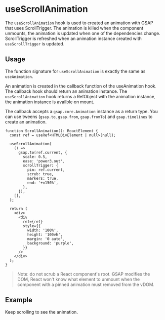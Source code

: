 
<Meta title="hooks/useScrollAnimation" />

# useScrollAnimation

The `useScrollAnimation` hook is used to created an animation with GSAP that uses ScrollTrigger. The
animation is killed when the component unmounts, the animation is updated when one of the
dependencies change. ScrollTrigger is refreshed when an animation instance created with
`useScrollTrigger` is updated.

## Usage

The function signature for `useScrollAnimation` is exactly the same as `useAnimation`.

An animation is created in the callback function of the useAnimation hook. The callback hook should
return an animation instance. The `useScrollAnimation` hook returns a RefObject with the animation
instance, the animation instance is availble on mount.

The callback accepts a `gsap.core.Animation` instance as a return type. You can use tweens
(`gsap.to`, `gsap.from`, `gsap.fromTo`) and `gsap.timelines` to create an animation.

```tsx
function ScrollAnimation(): ReactElement {
  const ref = useRef<HTMLDivElement | null>(null);

  useScrollAnimation(
    () =>
      gsap.to(ref.current, {
        scale: 0.5,
        ease: 'power3.out',
        scrollTrigger: {
          pin: ref.current,
          scrub: true,
          markers: true,
          end: '+=150%',
        },
      }),
    [],
  );

  return (
    <div>
      <div
        ref={ref}
        style={{
          width: '100%',
          height: '100vh',
          margin: '0 auto',
          background: 'purple',
        }}
      />
    </div>
  );
}
```

> Note: do not scrub a React component's root. GSAP modifies the DOM, React won't know what element
> to unmount when the component with a pinned animation must removed from the vDOM.

## Example

Keep scrolling to see the animation.

<Canvas of={stories.UseScrollAnimation} />

